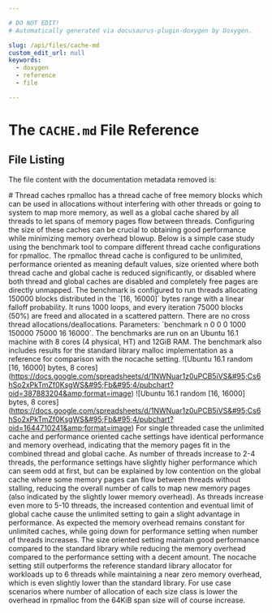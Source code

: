 ```yaml
---

# DO NOT EDIT!
# Automatically generated via docusaurus-plugin-doxygen by Doxygen.

slug: /api/files/cache-md
custom_edit_url: null
keywords:
  - doxygen
  - reference
  - file

---
```





# The `CACHE.md` File Reference

<DoxygenPage pluginConfig={pluginConfig}>




## File Listing

The file content with the documentation metadata removed is:

<ProgramListing>

<CodeLine><Highlight kind="normal"># Thread caches</Highlight></CodeLine>
<CodeLine><Highlight kind="normal">rpmalloc has a thread cache of free memory blocks which can be used in allocations without interfering with other threads or going to system to map more memory, as well as a global cache shared by all threads to let spans of memory pages flow between threads. Configuring the size of these caches can be crucial to obtaining good performance while minimizing memory overhead blowup. Below is a simple case study using the benchmark tool to compare different thread cache configurations for rpmalloc.</Highlight></CodeLine>
<CodeLine></CodeLine>
<CodeLine><Highlight kind="normal">The rpmalloc thread cache is configured to be unlimited, performance oriented as meaning default values, size oriented where both thread cache and global cache is reduced significantly, or disabled where both thread and global caches are disabled and completely free pages are directly unmapped.</Highlight></CodeLine>
<CodeLine></CodeLine>
<CodeLine><Highlight kind="normal">The benchmark is configured to run threads allocating 150000 blocks distributed in the &#96;&#91;16, 16000&#93;&#96; bytes range with a linear falloff probability. It runs 1000 loops, and every iteration 75000 blocks (50%) are freed and allocated in a scattered pattern. There are no cross thread allocations/deallocations. Parameters: &#96;benchmark n 0 0 0 1000 150000 75000 16 16000&#96;. The benchmarks are run on an Ubuntu 16.1 machine with 8 cores (4 physical, HT) and 12GiB RAM.</Highlight></CodeLine>
<CodeLine></CodeLine>
<CodeLine><Highlight kind="normal">The benchmark also includes results for the standard library malloc implementation as a reference for comparison with the nocache setting.</Highlight></CodeLine>
<CodeLine></CodeLine>
<CodeLine><Highlight kind="normal">!&#91;Ubuntu 16.1 random &#91;16, 16000&#93; bytes, 8 cores&#93;(https://docs.google.com/spreadsheets/d/1NWNuar1z0uPCB5iVS&#95;Cs6hSo2xPkTmZf0KsgWS&#95;Fb&#95;4/pubchart?oid=387883204&amp;format=image)</Highlight></CodeLine>
<CodeLine><Highlight kind="normal">!&#91;Ubuntu 16.1 random &#91;16, 16000&#93; bytes, 8 cores&#93;(https://docs.google.com/spreadsheets/d/1NWNuar1z0uPCB5iVS&#95;Cs6hSo2xPkTmZf0KsgWS&#95;Fb&#95;4/pubchart?oid=1644710241&amp;format=image)</Highlight></CodeLine>
<CodeLine></CodeLine>
<CodeLine><Highlight kind="normal">For single threaded case the unlimited cache and performance oriented cache settings have identical performance and memory overhead, indicating that the memory pages fit in the combined thread and global cache. As number of threads increase to 2-4 threads, the performance settings have slightly higher performance which can seem odd at first, but can be explained by low contention on the global cache where some memory pages can flow between threads without stalling, reducing the overall number of calls to map new memory pages (also indicated by the slightly lower memory overhead). </Highlight></CodeLine>
<CodeLine></CodeLine>
<CodeLine><Highlight kind="normal">As threads increase even more to 5-10 threads, the increased contention and eventual limit of global cache cause the unlimited setting to gain a slight advantage in performance. As expected the memory overhead remains constant for unlimited caches, while going down for performance setting when number of threads increases.</Highlight></CodeLine>
<CodeLine></CodeLine>
<CodeLine><Highlight kind="normal">The size oriented setting maintain good performance compared to the standard library while reducing the memory overhead compared to the performance setting with a decent amount.</Highlight></CodeLine>
<CodeLine></CodeLine>
<CodeLine><Highlight kind="normal">The nocache setting still outperforms the reference standard library allocator for workloads up to 6 threads while maintaining a near zero memory overhead, which is even slightly lower than the standard library. For use case scenarios where number of allocation of each size class is lower the overhead in rpmalloc from the 64KiB span size will of course increase.</Highlight></CodeLine>

</ProgramListing>

</DoxygenPage>
